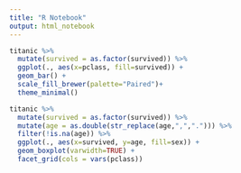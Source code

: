 ```yaml
---
title: "R Notebook"
output: html_notebook
---
```


```r
titanic %>%
  mutate(survived = as.factor(survived)) %>%
  ggplot(., aes(x=pclass, fill=survived)) +
  geom_bar() +
  scale_fill_brewer(palette="Paired")+
  theme_minimal()
```

```r
titanic %>%
  mutate(survived = as.factor(survived)) %>%
  mutate(age = as.double(str_replace(age,",","."))) %>%
  filter(!is.na(age)) %>%
  ggplot(., aes(x=survived, y=age, fill=sex)) +
  geom_boxplot(varwidth=TRUE) +
  facet_grid(cols = vars(pclass))
```



